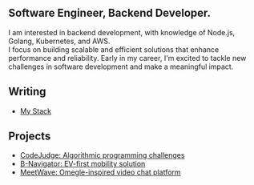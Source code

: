 
<NameTransition />

## Software Engineer, Backend Developer.
I am interested in backend development, with knowledge of Node.js, Golang, Kubernetes, and AWS.  
I focus on building scalable and efficient solutions that enhance performance and reliability.
Early in my career, I'm excited to tackle new challenges in software development and make a meaningful impact.

## Writing

- [My Stack](/blog/stack)

## Projects

- [CodeJudge: Algorithmic programming challenges](/projects/code-judge)
- [B-Navigator: EV-first mobility solution](/projects/b-navigator)
- [MeetWave: Omegle-inspired video chat platform](/projects/meet-wave)
